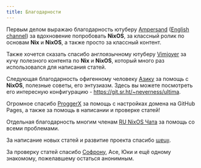 ```yaml
---
title: Благодарности
---
```


Первым делом выражаю благодарность ютуберу [Ampersand](https://www.youtube.com/@ampersand3636/videos) ([English channel](https://www.youtube.com/@Ampersand-xc9jp)) за вдохновение попробовать **NixOS**, за классный ролик по основам **Nix** и **NixOS**, а также просто за классный контент.

Также хочется сказать спасибо англоязычному ютуберу [Vimjoyer](https://www.youtube.com/@vimjoyer) за кучу полезного контента по **Nix** и **NixOS**, который много раз использовался для написания статей.

Следующая благодарность офигенному человеку [Азику](https://t.me/whoo_hooo) за помощь с **NixOS**, полезные советы, его энтузиазм. Здесь вы можете посмотреть его интересную конфигурацию - https://git.sr.ht/~neverness/ultima.

Огромное спасибо [ProggerX](https://t.me/proggerx) за помощь с настройках домена на GitHub Pages, а также за помощь в написании и проверке статей!

Отдельная благодарность многим членам [RU NixOS Чата](https://t.me/ru_nixos) за помощь со всеми проблемами.

За написание новых статей и развитие проекта спасибо [ɯɐɥןı](https://t.me/ShadowL1me).

За проверку статей спасибо [Софрону](https://t.me/sophragoz), Асе, Юки и ещё одному знакомому, пожелавшему остаться анонимным.
